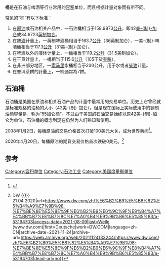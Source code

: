'''桶'''是在石油与啤酒等行业常用的[[容积|容积]]单位，而且根据计量对象而有所不同。

常见的“桶”有以下标准：
# 在[[原油|原油]]或石油相关产品中，一石油桶相当于158.9873[[公升|公升]]，即42[[加仑|美-{制}-加仑]]或34.9723[[加仑|英制加仑]]。
# 在[[啤酒|啤酒]]计量上，一英制啤酒桶相当于163.7[[公升|公升]]（36英制加仑），一美-{制}-啤酒桶相当于117.3[[公升|公升]]（31美-{制}-加仑）。
# 在啤酒以外的液体计量上，一桶相当于119.2[[公升|公升]]（31.5美制加仑）。
# 在干货计量上，一桶相当于115.6[[公升|公升]]（105干货[[夸脱|夸脱]]）。
# 在非洲部分地区，一[[索马里|索马里]]水桶相当于200公升，用于水或者[[柴油|柴油]]计量。
# 在普洱茶餅的計量上，一桶通常為7餅。

== 石油桶 ==
石油桶是美国在原油和相关石油产品的计量中最常用的交易单位。历史上它曾经就是标准规格的油桶的大小（42美-{制}-加仑），但是现在国际上实际使用中的钢制油桶容量是{{convert|55|USgal|impgal L}}，称为“[[55加仑桶|55加仑桶]]”。不过由于美国的石油交易始终以原42美-{制}-加仑为单位，石油桶的概念到现在仍然为人们熟知和使用。

2008年1月2日，每桶原油的交易价格首次打破100美元大关，成为世界新闻<ref>{{cite news|url =http://finance.sina.com.cn/money/future/ncof100/index.shtml|title =纽约原油期货价格首次突破100美元|publisher =新浪网|accessdate =2008-06-10|archive-date =2008-07-24|archive-url =https://web.archive.org/web/20080724064713/http://finance.sina.com.cn/money/future/ncof100/index.shtml|dead-url =no}}</ref>。

2020年4月20日，每桶原油的期貨交易价格首次跌破0美元。<ref>{{Cite web|title=油市崩盘 美原油期货价跌破零元 {{!}} DW {{!}} 21.04.2020|url=https://www.dw.com/zh/%E6%B2%B9%E5%B8%82%E5%B4%A9%E7%9B%98-%E7%BE%8E%E5%8E%9F%E6%B2%B9%E6%9C%9F%E8%B4%A7%E4%BB%B7%E8%B7%8C%E7%A0%B4%E9%9B%B6%E5%85%83/a-53194703|access-date=2021-08-09|last=Welle (www.dw.com)|first=Deutsche|work=DW.COM|language=zh-CN|archive-date=2021-11-24|archive-url=https://web.archive.org/web/20211124133244/https://www.dw.com/zh/%E6%B2%B9%E5%B8%82%E5%B4%A9%E7%9B%98-%E7%BE%8E%E5%8E%9F%E6%B2%B9%E6%9C%9F%E8%B4%A7%E4%BB%B7%E8%B7%8C%E7%A0%B4%E9%9B%B6%E5%85%83/a-53194703|dead-url=no}}</ref>

== 参考 ==
{{reflist}}

{{體積單位}}

[[Category:容积单位|Category:容积单位]]
[[Category:石油工业|Category:石油工业]]
[[Category:美國度量衡單位|Category:美國度量衡單位]]